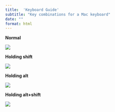 ```yaml
---
title:  'Keyboard Guide'
subtitle: "Key combinations for a Mac keyboard"
date: ""
format: html
---
```


**Normal**  

![](assets/mac_keyboard_normal.jpg)

**Holding shift**  

![](assets/mac_keyboard_shift.jpg)

**Holding alt**  

![](assets/mac_keyboard_alt.jpg)

**Holding alt+shift**

![](assets/mac_keyboard_shitfAlt.jpg)
